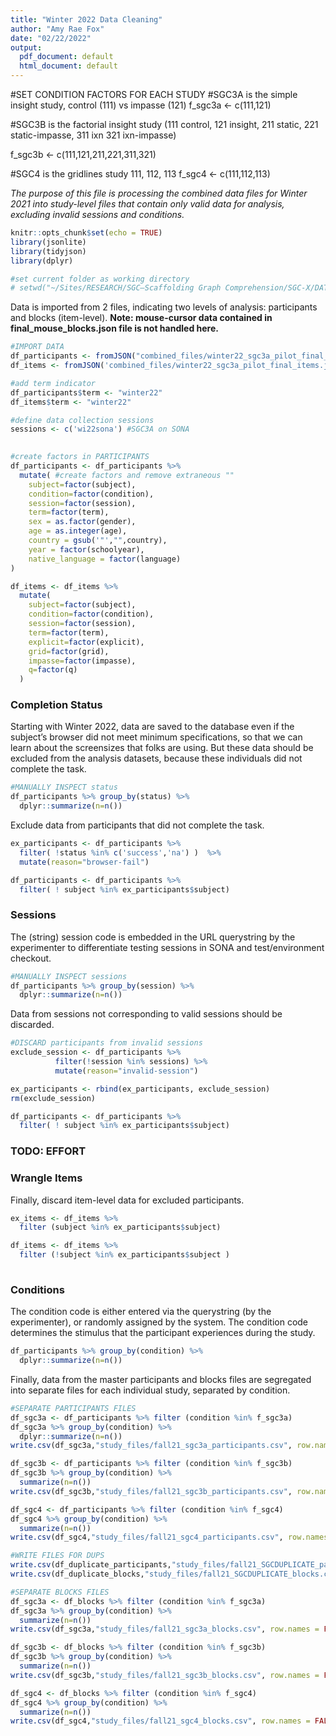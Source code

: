 ```yaml
---
title: "Winter 2022 Data Cleaning"
author: "Amy Rae Fox"
date: "02/22/2022"
output:
  pdf_document: default
  html_document: default
---
```


#SET CONDITION FACTORS FOR EACH STUDY
#SGC3A is the simple insight study, control (111) vs impasse (121)
f_sgc3a <- c(111,121) 

#SGC3B is the factorial insight study (111 control, 121 insight, 211 static, 221 static-impasse, 311 ixn 321 ixn-impasse)

f_sgc3b <- c(111,121,211,221,311,321)

#SGC4 is the gridlines study 111, 112, 113
f_sgc4 <- c(111,112,113)


*The purpose of this file is processing the combined data files for Winter 2021 into study-level files that contain only valid data for analysis, excluding invalid sessions and conditions.*

```r
knitr::opts_chunk$set(echo = TRUE)
library(jsonlite)
library(tidyjson)
library(dplyr)

#set current folder as working directory
# setwd("~/Sites/RESEARCH/SGC—Scaffolding Graph Comprehension/SGC-X/DATA/3_ready_files/spring_2018")
```

Data is imported from 2 files, indicating two levels of analysis: participants and blocks (item-level). **Note: mouse-cursor data contained in final_mouse_blocks.json file is not handled here.**

```r

#IMPORT DATA
df_participants <- fromJSON("combined_files/winter22_sgc3a_pilot_final_participants.json")
df_items <- fromJSON('combined_files/winter22_sgc3a_pilot_final_items.json')

#add term indicator
df_participants$term <- "winter22"
df_items$term <- "winter22"

#define data collection sessions 
sessions <- c('wi22sona') #SGC3A on SONA 
             
```


```r

#create factors in PARTICIPANTS
df_participants <- df_participants %>%  
  mutate( #create factors and remove extraneous ""
    subject=factor(subject),
    condition=factor(condition),
    session=factor(session),
    term=factor(term),
    sex = as.factor(gender),
    age = as.integer(age),
    country = gsub('"',"",country),
    year = factor(schoolyear),
    native_language = factor(language)
) 

```

```r

df_items <- df_items %>% 
  mutate(
    subject=factor(subject),
    condition=factor(condition),
    session=factor(session),
    term=factor(term),
    explicit=factor(explicit),
    grid=factor(grid),
    impasse=factor(impasse),
    q=factor(q)
  ) 
```

### Completion Status

Starting with Winter 2022, data are saved to the database even if the subject's browser did not meet minimum specifications, so that we can learn about the screensizes that folks are using. But these data should be excluded from the analysis datasets, because these individuals did not complete the task. 

```r
#MANUALLY INSPECT status
df_participants %>% group_by(status) %>% 
  dplyr::summarize(n=n())
```

Exclude data from participants that did not complete the task. 

```r

ex_participants <- df_participants %>% 
  filter( !status %in% c('success','na') )  %>% 
  mutate(reason="browser-fail")

df_participants <- df_participants %>% 
  filter( ! subject %in% ex_participants$subject)
```

### Sessions

The (string) session code is embedded in the URL querystring by the experimenter to differentiate testing sessions in SONA and test/environment checkout. 

```r
#MANUALLY INSPECT sessions
df_participants %>% group_by(session) %>% 
  dplyr::summarize(n=n())
```

Data from sessions not corresponding to valid sessions should be discarded. 

```r

#DISCARD participants from invalid sessions 
exclude_session <- df_participants %>% 
          filter(!session %in% sessions) %>% 
          mutate(reason="invalid-session")

ex_participants <- rbind(ex_participants, exclude_session)
rm(exclude_session)     

df_participants <- df_participants %>% 
  filter( ! subject %in% ex_participants$subject)

```


### TODO: EFFORT


### Wrangle Items

Finally, discard item-level data for excluded participants. 

```r

ex_items <- df_items %>% 
  filter (subject %in% ex_participants$subject) 

df_items <- df_items %>% 
  filter (!subject %in% ex_participants$subject )
  
```


### Conditions

The condition code is either entered via the querystring (by the experimenter), or randomly assigned by the system. The condition code determines the stimulus that the participant experiences during the study. 

```r
df_participants %>% group_by(condition) %>% 
  dplyr::summarize(n=n())
```



Finally, data from the master participants and blocks files are segregated into separate files for each individual study, separated by condition. 
```r

#SEPARATE PARTICIPANTS FILES
df_sgc3a <- df_participants %>% filter (condition %in% f_sgc3a)
df_sgc3a %>% group_by(condition) %>% 
  dplyr::summarize(n=n())
write.csv(df_sgc3a,"study_files/fall21_sgc3a_participants.csv", row.names = FALSE)

df_sgc3b <- df_participants %>% filter (condition %in% f_sgc3b)
df_sgc3b %>% group_by(condition) %>% 
  summarize(n=n())
write.csv(df_sgc3b,"study_files/fall21_sgc3b_participants.csv", row.names = FALSE)

df_sgc4 <- df_participants %>% filter (condition %in% f_sgc4)
df_sgc4 %>% group_by(condition) %>% 
  summarize(n=n())
write.csv(df_sgc4,"study_files/fall21_sgc4_participants.csv", row.names = FALSE)

#WRITE FILES FOR DUPS
write.csv(df_duplicate_participants,"study_files/fall21_SGCDUPLICATE_participants.csv", row.names = FALSE)
write.csv(df_duplicate_blocks,"study_files/fall21_SGCDUPLICATE_blocks.csv", row.names = FALSE)

#SEPARATE BLOCKS FILES
df_sgc3a <- df_blocks %>% filter (condition %in% f_sgc3a)
df_sgc3a %>% group_by(condition) %>% 
  summarize(n=n())
write.csv(df_sgc3a,"study_files/fall21_sgc3a_blocks.csv", row.names = FALSE)

df_sgc3b <- df_blocks %>% filter (condition %in% f_sgc3b)
df_sgc3b %>% group_by(condition) %>% 
  summarize(n=n())
write.csv(df_sgc3b,"study_files/fall21_sgc3b_blocks.csv", row.names = FALSE)

df_sgc4 <- df_blocks %>% filter (condition %in% f_sgc4)
df_sgc4 %>% group_by(condition) %>% 
  summarize(n=n())
write.csv(df_sgc4,"study_files/fall21_sgc4_blocks.csv", row.names = FALSE)

```